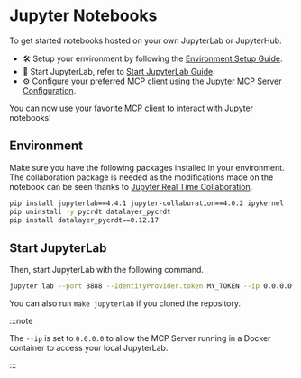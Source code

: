 # Jupyter Notebooks

To get started notebooks hosted on your own JupyterLab or JupyterHub:

- 🛠️ Setup your environment by following the [Environment Setup Guide](#environment-setup).
- 🚀 Start JupyterLab, refer to [Start JupyterLab Guide](#start-jupyterlab).
- ⚙️ Configure your preferred MCP client using the [Jupyter MCP Server Configuration](/clients).

You can now use your favorite [MCP client](/clients) to interact with Jupyter notebooks!

## Environment

Make sure you have the following packages installed in your environment. The collaboration package is needed as the modifications made on the notebook can be seen thanks to [Jupyter Real Time Collaboration](https://jupyterlab.readthedocs.io/en/stable/user/rtc.html).

```bash
pip install jupyterlab==4.4.1 jupyter-collaboration==4.0.2 ipykernel
pip uninstall -y pycrdt datalayer_pycrdt
pip install datalayer_pycrdt==0.12.17
```

## Start JupyterLab

Then, start JupyterLab with the following command.

```bash
jupyter lab --port 8888 --IdentityProvider.token MY_TOKEN --ip 0.0.0.0
```

You can also run `make jupyterlab` if you cloned the repository.

:::note

The `--ip` is set to `0.0.0.0` to allow the MCP Server running in a Docker container to access your local JupyterLab.

:::
